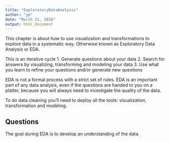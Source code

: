 ---
title: "ExploratoryDataAnalysis"
author: "yp"
date: "March 21, 2018"
output: html_document
---

This chapter is about how to use visualization and transformations to explore data in a systematic way. Otherwise known as Exploratory Data Analysis or EDA.

This is an iterative cycle
1. Generate questions about your data
2. Search for answers by visualizing, transforming and modeling your data
3. Use what you learn to refine your questions and/or generate new questions

EDA is not a formal process with a strict set of rules. 
EDA is an important part of any data analysis, even if the questions are handed to you on a platter, because you will always need to investigate the quality of the data.

To do data cleaning you'll need to deploy all the tools: visualization, transformation and modeling.

## Questions

The goal during EDA is to develop an understanding of the data.
